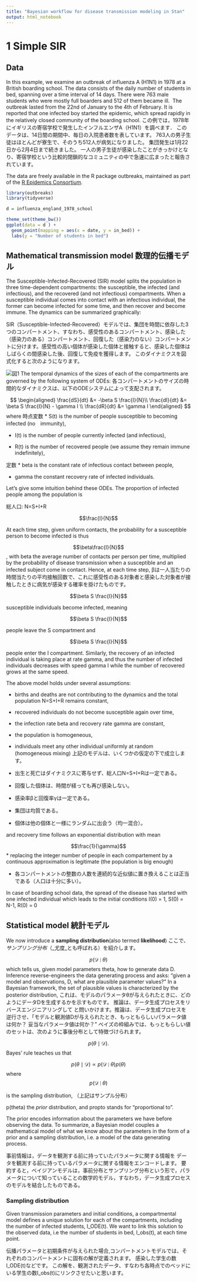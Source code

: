 ```yaml
---
title: "Bayesian workflow for disease transmission modeling in Stan"
output: html_notebook
---
```


# 1 Simple SIR 

## Data

In this example, we examine an outbreak of influenza A (H1N1) in 1978 at a British boarding school. 
The data consists of the daily number of students in bed, spanning over a time interval of 14 days. 
There were 763 male students who were mostly full boarders and 512 of them became ill. 
The outbreak lasted from the 22nd of January to the 4th of February. 
It is reported that one infected boy started the epidemic, which spread rapidly in the relatively closed community of the boarding school. 
この例では，1978年にイギリスの寄宿学校で発生したインフルエンザA（H1N1）を調べます．
このデータは、14日間の期間中、毎日の入院患者数を表しています。
763人の男子生徒はほとんどが寮生で、そのうち512人が病気になりました。
集団発生は1月22日から2月4日まで続きました。
一人の男子生徒が感染したことがきっかけとなり、寄宿学校という比較的閉鎖的なコミュニティの中で急速に広まったと報告されています。

The data are freely available in the R package outbreaks, maintained as part of the [R Epidemics Consortium](http://www.repidemicsconsortium.org).


```r
library(outbreaks)
library(tidyverse)
```

```r
d = influenza_england_1978_school
```

```r
theme_set(theme_bw())
ggplot(data = d ) + 
  geom_point(mapping = aes(x = date, y = in_bed)) + 
  labs(y = "Number of students in bed")
```
## Mathematical transmission model 数理的伝播モデル
The Susceptible-Infected-Recovered (SIR) model splits the population in three time-dependent compartments: the susceptible, the infected (and infectious), and the recovered (and not infectious) compartments. When a susceptible individual comes into contact with an infectious individual, the former can become infected for some time, and then recover and become immune.
The dynamics can be summarized graphically:

SIR（Susceptible-Infected-Recovered）モデルでは、集団を時間に依存した3つのコンパートメント、すなわち、感受性のあるコンパートメント、感染した（感染力のある）コンパートメント、回復した（感染力のない）コンパートメントに分けます。感受性の高い個体が感染した個体と接触すると、感染した個体はしばらくの間感染した後、回復して免疫を獲得します。
このダイナミクスを図式化すると次のようになります。

![図1](pictures/SIR_tikz.png)
The temporal dynamics of the sizes of each of the compartments are governed by the following  system of ODEs:
各コンパートメントのサイズの時間的なダイナミクスは、以下のODEシステムによって支配されます。

$$
\begin{aligned}
 \frac{dS}{dt} &= -\beta  S \frac{I}{N}\\
 \frac{dI}{dt} &= \beta  S  \frac{I}{N} - \gamma  I \\
 \frac{dR}{dt} &= \gamma I
\end{aligned}
$$
where
時点変数
* S(t) is the number of people susceptible to becoming infected (no　immunity),

* I(t) is the number of people currently infected (and infectious),

* R(t) is the number of recovered people (we assume they remain immune indefinitely),

定数
* beta is the constant rate of infectious contact between people,

* gamma the constant recovery rate of infected individuals.

Let's give some intuition behind these ODEs. 
The proportion of infected people among the population is 

総人口: N=S+I+R

$$\frac{I}{N}$$

At each time step, given uniform contacts, the probability for a susceptible person to become infected is thus 


$$\beta\frac{I}{N}$$
, with beta the average number of contacts per person per time, multiplied by the probability of disease transmission when a susceptible and an infected subject come in contact. Hence, at each time step, 
βは一人当たりの時間当たりの平均接触回数で、これに感受性のある対象者と感染した対象者が接触したときに病気が感染する確率を掛けたものです。

$$\beta  S \frac{I}{N}$$ 

susceptible individuals become infected,  meaning 

$$\beta  S \frac{I}{N}$$ 

people leave the S compartment and 

$$\beta  S \frac{I}{N}$$ 

people enter the I compartment. Similarly, the recovery of an infected individual is taking place at rate gamma, and thus the number of infected individuals decreases with speed gamma I  while the number of recovered grows at the same speed.

The above model holds under several assumptions: 

* births and deaths are not contributing to the dynamics and the total population N=S+I+R remains constant, 
* recovered individuals do not become susceptible again over time,

* the infection rate beta and recovery rate gamma are constant, 

* the population is homogeneous, 

* individuals meet any other individual uniformly at random (homogeneous mixing)
上記のモデルは、いくつかの仮定の下で成立します。

* 出生と死亡はダイナミクスに寄与せず、総人口N=S+I+Rは一定である。
* 回復した個体は、時間が経っても再び感染しない。

* 感染率βと回復率γは一定である。

* 集団は均質である。

* 個体は他の個体と一様にランダムに出会う（均一混合）。

and recovery time follows an exponential distribution with mean 

$$\frac{1}{\gamma}$$
* replacing the integer number of people in each compartement by a continuous approximation is legitimate (the population is big enough)

* 各コンパートメントの整数の人数を連続的な近似値に置き換えることは正当である（人口は十分に多い）。

In case of boarding school data, the spread of the disease has started with one infected individual which leads to the initial conditions I(0) = 1, S(0) = N-1, R(0) = 0

## Statistical model 統計モデル

We now introduce a **sampling distribution**(also termed **likelihood**)
ここで、_サンプリング分布_（_尤度_とも呼ばれる）を紹介します。

$$ 
  p(\mathcal D \mid \theta) 
$$
which tells us, given model parameters theta, how to generate data D.
Inference reverse-engineers the data generating process
and asks: "given a model and observations, D,
what are plausible parameter values?"
In a Bayesian framework, the set of plausible values is characterized by
the posterior distribution,
これは、モデルのパラメータθが与えられたときに、どのようにデータDを生成するかを示すものです。
推論は、データ生成プロセスをリバースエンジニアリングして
と問いかけます。推論は、データ生成プロセスを逆行させ、「モデルと観測値Dが与えられたとき、もっともらしいパラメータ値は何か？
妥当なパラメータ値は何か？"
ベイズの枠組みでは、もっともらしい値のセットは、次のように事後分布として特徴づけられます。

$$
p(\theta \mid \mathcal D).
$$
Bayes' rule teaches us that

$$
  p(\theta \mid \mathcal D) \propto p(\mathcal D \mid \theta) p(\theta)
$$
where 
$$p(\mathcal D \mid \theta)$$ 

is the sampling distribution,
（上記はサンプル分布）

p(theta) the _prior_ distribution,
and propto stands for "proportional to".

The prior encodes information about the parameters we have
before observing the data.
To summarize, a Bayesian model couples a mathematical model of what we know about the parameters in the form of a prior and a sampling distribution, i.e. a model of the data generating process.

事前情報は，データを観測する前に持っていたパラメータに関する情報を
データを観測する前に持っているパラメータに関する情報をエンコードします。
要約すると，ベイジアンモデルは，事前分布とサンプリング分布という形で，パラメータについて知っていることの数学的モデル，すなわち，データ生成プロセスのモデルを結合したものである。

### Sampling distribution

Given transmission parameters and initial conditions, 
a compartmental model defines a unique solution for each of the compartments, 
including the number of infected students, I_ODE(t). 
We want to link this solution to the observed data, i.e the number of students in bed, I_obs(t), at each time point.

伝播パラメータと初期条件が与えられた場合,コンパートメントモデルでは、それぞれのコンパートメントに固有の解が定義されます。
感染した学生の数I_ODE(t)などです。
この解を、観測されたデータ、すなわち各時点でのベッドにいる学生の数I_obs(t)にリンクさせたいと思います。

